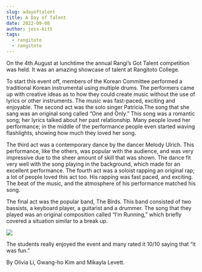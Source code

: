 ```yaml
---
slug: adayoftalent
title: A Day of Talent
date: 2022-09-08
author: jess-kitt
tags:
  - rangitoto
  - rangitoto
---
```

<!--StartFragment-->

On the 4th August at lunchtime the annual Rangi’s Got Talent competition was held. It was an amazing showcase of talent at Rangitoto College.

To start this event off, members of the Korean Committee performed a traditional Korean instrumental using multiple drums. The performers came up with creative ideas as to how they could create music without the use of lyrics or other instruments. The music was fast-paced, exciting and enjoyable. The second act was the solo singer Patricia.The song that she sang was an original song called “One and Only.” This song was a romantic song; her lyrics talked about her past relationship. Many people loved her performance; in the middle of the performance people even started waving flashlights, showing how much they loved her song. 

The third act was a contemporary dance by the dancer Melody Ulrich. This performance, like the others, was popular with the audience, and was very impressive due to the sheer amount of skill that was shown. The dance fit very well with the song playing in the background, which made for an excellent performance. The fourth act was a soloist rapping an original rap; a lot of people loved this act too. His rapping was fast paced, and exciting. The beat of the music, and the atmosphere of his performance matched his song. 

The final act was the popular band, The Birds. This band consisted of two bassists, a keyboard player, a guitarist and a drummer. The song that they played was an original composition called “I’m Running,” which briefly covered a situation similar to a break up. 

![](/images/20220804_140909.jpg)

The students really enjoyed the event and many rated it 10/10 saying that “it was fun.”

By Olivia Li, Gwang-ho Kim and Mikayla Levett.

<!--EndFragment-->